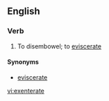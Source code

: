 ==English==

===Verb===
{{en-verb|exenterat|ing}}

#To disembowel; to [[eviscerate]]

====Synonyms====
*[[eviscerate]]

[[vi:exenterate]]